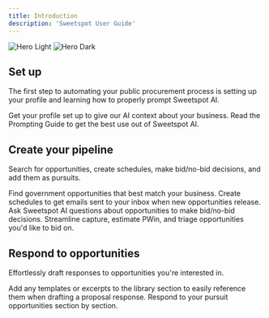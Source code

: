 ```yaml
---
title: Introduction
description: 'Sweetspot User Guide'
---
```


<img
  className="block dark:hidden"
  src="/images/header.png"
  alt="Hero Light"
/>
<img
  className="hidden dark:block"
  src="/images/header.png"
  alt="Hero Dark"
/>

## Set up

The first step to automating your public procurement process is setting up your profile and learning how to properly prompt Sweetspot AI.

<CardGroup cols={2}>
  <Card
    title="Profile"
    icon="bolt"
    href="https://docs.sweetspotgov.com/essentials/profile"
  >
    Get your profile set up to give our AI context about your business.
  </Card>
  <Card
    title="Prompting Guide"
    icon="lightbulb"
    href="https://docs.sweetspotgov.com/essentials/prompting-guide"
  >
    Read the Prompting Guide to get the best use out of Sweetspot AI.
  </Card>
</CardGroup>

## Create your pipeline

Search for opportunities, create schedules, make bid/no-bid decisions, and add them as pursuits.

<CardGroup cols={2}>
  <Card
    title="Search"
    icon="magnifying-glass"
    href="https://docs.sweetspotgov.com/essentials/search"
  >
    Find government opportunities that best match your business.
  </Card>
  <Card
    title="Schedules"
    icon="bell"
    href="https://docs.sweetspotgov.com/essentials/schedules"
  >
    Create schedules to get emails sent to your inbox when new opportunities release.
  </Card>
  <Card
    title="Opportunity Chat"
    icon="message-lines"
    href="https://docs.sweetspotgov.com/essentials/opportunity-chat"
  >
    Ask Sweetspot AI questions about opportunities to make bid/no-bid decisions.
  </Card>
  <Card
    title="Pipelines & Pursuits"
    icon="compass"
    href="https://docs.sweetspotgov.com/essentials/pursuits"
  >
    Streamline capture, estimate PWin, and triage opportunities you'd like to bid on.
  </Card>
</CardGroup>

## Respond to opportunities

Effortlessly draft responses to opportunities you're interested in.

<CardGroup cols={2}>
  <Card
    title="Library"
    icon="book"
    href="https://docs.sweetspotgov.com/essentials/search"
  >
    Add any templates or excerpts to the library section to easily reference them when drafting a proposal response.
  </Card>
  <Card
    title="Proposal Copilot"
    icon="file-pen"
    href="https://docs.sweetspotgov.com/essentials/proposalcopilot"
  >
    Respond to your pursuit opportunities section by section.
  </Card>
</CardGroup>
